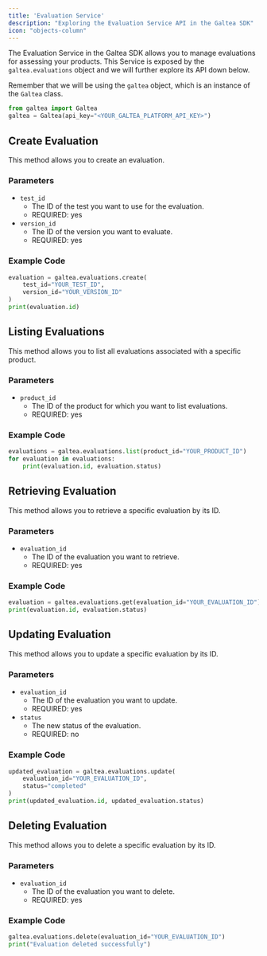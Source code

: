 ```yaml
---
title: 'Evaluation Service'
description: "Exploring the Evaluation Service API in the Galtea SDK"
icon: "objects-column"
---
```


The Evaluation Service in the Galtea SDK allows you to manage evaluations for assessing your products.
This Service is exposed by the `galtea.evaluations` object and we will further explore its API down below.

Remember that we will be using the `galtea` object, which is an instance of the `Galtea` class.
```python
from galtea import Galtea
galtea = Galtea(api_key="<YOUR_GALTEA_PLATFORM_API_KEY>")
```

## Create Evaluation

This method allows you to create an evaluation.

### Parameters

- `test_id`
  - The ID of the test you want to use for the evaluation.
  - REQUIRED: yes
- `version_id`
  - The ID of the version you want to evaluate.
  - REQUIRED: yes

### Example Code

```python
evaluation = galtea.evaluations.create(
    test_id="YOUR_TEST_ID",
    version_id="YOUR_VERSION_ID"
)
print(evaluation.id)
```

## Listing Evaluations

This method allows you to list all evaluations associated with a specific product.

### Parameters

- `product_id`
  - The ID of the product for which you want to list evaluations.
  - REQUIRED: yes

### Example Code

```python
evaluations = galtea.evaluations.list(product_id="YOUR_PRODUCT_ID")
for evaluation in evaluations:
    print(evaluation.id, evaluation.status)
```

## Retrieving Evaluation

This method allows you to retrieve a specific evaluation by its ID.

### Parameters

- `evaluation_id`
  - The ID of the evaluation you want to retrieve.
  - REQUIRED: yes

### Example Code

```python
evaluation = galtea.evaluations.get(evaluation_id="YOUR_EVALUATION_ID")
print(evaluation.id, evaluation.status)
```

## Updating Evaluation

This method allows you to update a specific evaluation by its ID.

### Parameters

- `evaluation_id`
  - The ID of the evaluation you want to update.
  - REQUIRED: yes
- `status`
  - The new status of the evaluation.
  - REQUIRED: no

### Example Code

```python
updated_evaluation = galtea.evaluations.update(
    evaluation_id="YOUR_EVALUATION_ID",
    status="completed"
)
print(updated_evaluation.id, updated_evaluation.status)
```

## Deleting Evaluation

This method allows you to delete a specific evaluation by its ID.

### Parameters

- `evaluation_id`
  - The ID of the evaluation you want to delete.
  - REQUIRED: yes

### Example Code

```python
galtea.evaluations.delete(evaluation_id="YOUR_EVALUATION_ID")
print("Evaluation deleted successfully")
```


